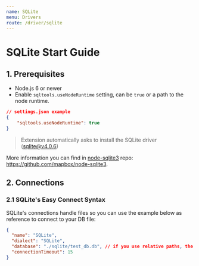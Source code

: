 ```yaml
---
name: SQLite
menu: Drivers
route: /driver/sqlite
---
```


# SQLite Start Guide

## 1. Prerequisites

- Node.js 6 or newer
- Enable `sqltools.useNodeRuntime` setting, can be `true` or a path to the node runtime.

```json
// settings.json example
{
    "sqltools.useNodeRuntime": true
}
```

> Extension automatically asks to install the SQLite driver (sqlite@v4.0.6)

More information you can find in [node-sqlite3](https://github.com/mapbox/node-sqlite3) repo: https://github.com/mapbox/node-sqlite3.

## 2. Connections

### 2.1 SQLite's Easy Connect Syntax

SQLite's connections handle files so you can use the example below as reference to connect to your DB file:

```json
{
  "name": "SQLite",
  "dialect": "SQLite",
  "database": "./sqlite/test_db.db", // if you use relative paths, the base folder is the currently open folder (or workspace).
  "connectionTimeout": 15
}
```

